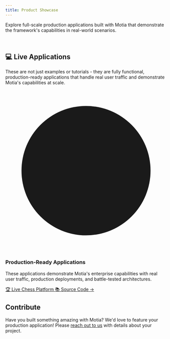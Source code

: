```yaml
---
title: Product Showcase
---
```


Explore full-scale production applications built with Motia that demonstrate the framework's capabilities in real-world scenarios.

<Cards>
  <Card
    title="ChessArena AI"
    href="/docs/product-showcase/chessarena-ai"
    description="Production-grade chess platform with real-time AI battles, move evaluation, and live leaderboards"
  />
</Cards>

<br/>

## 💻 Live Applications

These are not just examples or tutorials - they are fully functional, production-ready applications that handle real user traffic and demonstrate Motia's capabilities at scale.

<div className="not-prose">
  <div className="bg-gradient-to-r from-green-50 to-blue-50 border border-green-200 rounded-lg p-6 my-6">
    <div className="flex items-start space-x-4">
      <div className="flex-shrink-0">
        <svg className="w-8 h-8 text-green-600" fill="currentColor" viewBox="0 0 20 20">
          <path fillRule="evenodd" d="M10 18a8 8 0 100-16 8 8 0 000 16zm3.707-9.293a1 1 0 00-1.414-1.414L9 10.586 7.707 9.293a1 1 0 00-1.414 1.414l2 2a1 1 0 001.414 0l4-4z" clipRule="evenodd" />
        </svg>
      </div>
      <div className="flex-1">
        <h3 className="text-lg font-semibold text-gray-900 mb-2">Production-Ready Applications</h3>
        <p className="text-gray-600 mb-4">These applications demonstrate Motia's enterprise capabilities with real user traffic, production deployments, and battle-tested architectures.</p>
        <div className="grid grid-cols-1 sm:grid-cols-2 gap-3">
          <a 
            href="https://chessarena.ai" 
            target="_blank" 
            rel="noopener noreferrer"
            className="inline-flex items-center justify-center px-4 py-2 bg-green-600 hover:bg-green-700 text-white font-medium rounded-md transition-colors duration-200"
          >
            🏆 Live Chess Platform
          </a>
          <a 
            href="https://github.com/MotiaDev/motia-examples" 
            target="_blank" 
            rel="noopener noreferrer"
            className="inline-flex items-center justify-center px-4 py-2 bg-gray-100 hover:bg-gray-200 text-gray-800 font-medium rounded-md transition-colors duration-200"
          >
            📚 Source Code →
          </a>
        </div>
      </div>
    </div>
  </div>
</div>

## Contribute

Have you built something amazing with Motia? We'd love to feature your production application! Please [reach out to us](mailto:hello@motia.dev) with details about your project.
